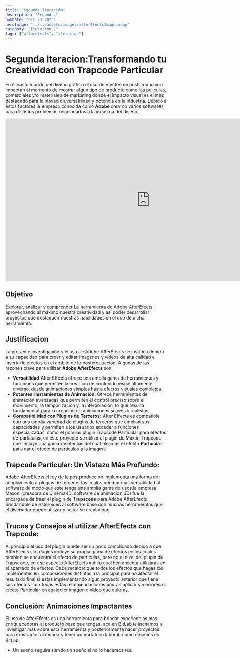 ```yaml
---
title: "Segunda Iteración"
description: "Segunda."
pubDate: "Oct 21 2023"
heroImage: "../../assets/images/afterEfectsImage.webp"
category: "Iteración 2"
tags: ["afterefects", "iteracion"]
---
```

# Segunda Iteracion:Transformando tu Creatividad con Trapcode Particular

En el vasto mundo del diseño gráfico el uso de efectos de postproduccion impactan al momento de mostrar algun tipo de producto
como las peliculas, comerciales y/o materiales de marketing donde el impacto visual es el mas destacado 
para la inovacion,versatilidad y potencia en la industria.
Debido a estos factores la empresa conocida como <strong>Adobe</strong> crearon varios softwares para distintos problemas relacionados a la industria del diseño.

<iframe
    class="mx-auto px-auto"
    width="900"
    height="506"
    src="https://www.youtube.com/embed/tICCT1U1rdA?si=fToehOCbIvAQqXEc"
    title="Animacion de Particulas"
    frameborder="0"
    allow="accelerometer; autoplay; encrypted-media; gyroscope"
    allowfullscreen
></iframe>

## Objetivo
Explorar, analizar y comprender La herramienta de Adobe AfterEfects
aprovechando al máximo nuestra creatividad y así poder desarrollar proyectos que
destaquen nuestras habilidades en el uso de dicha herramienta.

## Justificacion
La presente investigación y el uso de Adobe AfterEfects se justifica debido a su capacidad
para crear y editar imagenes y videos de alta calidad e insertarle efectos en el ambito de la postproduccion. 
Algunas de las razones clave para utilizar <strong>Adobe AfterEfects</strong> son:
* <strong>Versatilidad</strong> After Effects ofrece una amplia gama de herramientas y funciones que permiten la creación de contenido visual altamente diverso, desde animaciones simples hasta efectos visuales complejos.
* <strong>Potentes Herramientas de Animación:</strong> Ofrece herramientas de animación avanzadas que permiten el control preciso sobre el movimiento, la temporización y la interpolación, lo que resulta fundamental para la creación de animaciones suaves y realistas.
* <strong>Compatibilidad con Plugins de Terceros:</strong> After Effects es compatible con una amplia variedad de plugins de terceros que amplían sus capacidades y permiten a los usuarios acceder a funciones especializadas, como el popular plugin Trapcode Particular para efectos de partículas, en este proyecto se utilizo el plugin de Maxon Trapcode que incluye una gama de efectos del cual elejimos el efecto
<strong>Particular</strong> para dar el efecto de particulas a la imagen.

## Trapcode Particular: Un Vistazo Más Profundo:
Adobe AfterEfects el rey de la postproduccion implementa una forma de acoplamiento a plugins de terceros
los cuales brindan mas versatilidad al software de modo que este tenga una amplia gama de usos,la empresa Maxon
(creadora de Cinema4D: software de animacion 3D) fue la encargada de traer el plugin de <strong>Trapscode</strong> para 
Adobe AfterEfects brindandole de esteroides al software base con muchas herramientas que el diseñador puede utilizar 
y soltar su creatividad.

## Trucos y Consejos al utilizar AfterEfects con Trapcode:
Al principio el uso del plugin puede ser un poco complicado debido a que AfterEfects sin plugins
incluye su propia gama de efectos en los cuales tambien se encuentra el efecto de particulas, pero no al nivel del plugin de Trapscode,
en ese aspecto AfterEfects indica cual herramienta utilizaras en el apartado de efectos.
Cabe recalcar que todos los efectos que hagas los implementes en composiciones distintas a la principal para no afectar el resultado final
si estas implementando algun proyecto anterior que tiene sus efectos.
con todas estas recomendaciones podras aplicar sin errores el efecto Particular en cualquier imagen o video que quieras.

## Conclusión: Animaciones Impactantes

El uso de AfterEfects es una herramienta para brindar experiencias mas enriquecedoras al producto base que tengas,
aca en BitLab te incitamos a investigar mas sobre esta herramienta y posteriormente hacer proyectos para mostrarlos al mundo
y tener un portafolio laboral.
como decimos en BitLab 
- Un sueño seguira siendo un sueño si no lo hacemos real